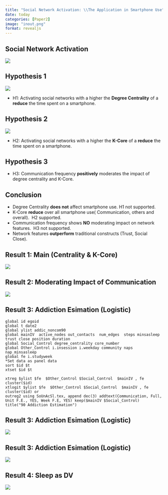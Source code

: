 ```yaml
---
title: "Social Network Activation: \\The Application in Smartphone Use"
date: today
categories: [Paper2]
image: "inout.png"
format: revealjs
---
```


## Social Network Activation

![](inout.png){fig-align="center"}

## Hypothesis 1

![](images/centrality-01.png){fig-align="center"}

-   H1: Activating social networks with a higher the **Degree Centrality** of a **reduce** the time spent on a smartphone.

## Hypothesis 2

![](images/core_number.png){fig-align="center"}

-   H2: Activating social networks with a higher the **K-Core** of a **reduce** the time spent on a smartphone.

## Hypothesis 3

-   H3: Communication frequency **positively** moderates the impact of degree centrality and K-Core.

## Conclusion

::: incremental
-   Degree Centrality **does not** affect smartphone use. H1 not supported.
-   K-Core **reduce** over all smartphone use( Communication, others and overall).  H2 supported.
-   Communication frequency shows **NO** moderating impact on network features.  H3 not supported.
-   Network features **outperform** traditional constructs (Trust, Social Close).
:::

## Result 1: Main (Centrality & K-Core)

![](images/2table5.png){fig-align="center"}

## Result 2: Moderating Impact of Communication

![](images/2table6.png){fig-align="center"}

## Result 3: Addiction Esimation (Logistic)

``` .python
global id egoid
global t date2
global ylist addic_noncom90
global mainIV  active_nodes out_contacts  num_edges  steps minsasleep trust close position duration
global Social_Control degree_centrality core_number
global Other_Control i.insession i.weekday community naps nap_minsasleep
global fe i.studyweek
*Set data as panel data
sort $id $t
xtset $id $t

xtreg $ylist $fe  $Other_Control $Social_Control  $mainIV , fe cluster($id) 
xtlogit $ylist $fe  $Other_Control $Social_Control  $mainIV , fe cluster($id) or
outreg2 using SoUnAcSl.tex, append dec(3) addtext(Communication, Full, Unit F.E., YES, Week F.E, YES) keep($mainIV $Social_Control)  title("90 Addiction Estimation")
```

## Result 3: Addiction Esimation (Logistic)

![](images/addiction.png){fig-align="center"}

## Result 3: Addiction Esimation (Logistic)

![](images/addiction2-02.png){fig-align="center"}

## Result 4: Sleep as DV

![](images/2sleep.png){fig-align="center"}
